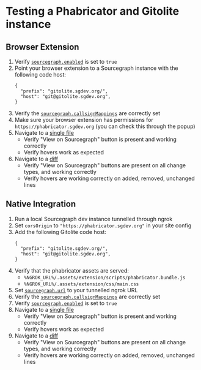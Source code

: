 # Testing a Phabricator and Gitolite instance

## Browser Extension

1. Verify [`sourcegraph.enabled`](https://phabricator.sgdev.org/config/edit/sourcegraph.enabled/) is set to `true`
2. Point your browser extension to a Sourcegraph instance with the following code host:
    ```
    {
      "prefix": "gitolite.sgdev.org/",
      "host": "git@gitolite.sgdev.org",
    }
    ```
3. Verify the [`sourcegraph.callsignMappings`](https://phabricator.sgdev.org/config/edit/sourcegraph.callsignMappings/) are correctly set
4. Make sure your browser extension has permissions for `https://phabricator.sgdev.org` (you can check this through the popup)
5. Navigate to a [single file](https://phabricator.sgdev.org/source/test/browse/master/main.go)
    - Verify "View on Sourcegraph" button is present and working correctly
    - Verify hovers work as expected
6. Navigate to a [diff](https://phabricator.sgdev.org/D3)
    - Verify "View on Sourcegraph" buttons are present on all change types, and working correctly
    - Verify hovers are working correctly on added, removed, unchanged lines

## Native Integration

1. Run a local Sourcegraph dev instance tunnelled through ngrok
2. Set `corsOrigin` to `"https://phabricator.sgdev.org"` in your site config
3. Add the following Gitolite code host:
    ```
    {
      "prefix": "gitolite.sgdev.org/",
      "host": "git@gitolite.sgdev.org",
    }
    ```
4. Verify that the phabricator assets are served:
    - `%NGROK_URL%/.assets/extension/scripts/phabricator.bundle.js`
    - `%NGROK_URL%/.assets/extension/css/main.css`
5. Set [`sourcegraph.url`](https://phabricator.sgdev.org/config/edit/sourcegraph.url/) to your tunnelled ngrok URL
6. Verify the [`sourcegraph.callsignMappings`](https://phabricator.sgdev.org/config/edit/sourcegraph.callsignMappings/) are correctly set
7. Verify [`sourcegraph.enabled`](https://phabricator.sgdev.org/config/edit/sourcegraph.enabled/) is set to `true`
8. Navigate to a [single file](https://phabricator.sgdev.org/source/test/browse/master/main.go)
    - Verify "View on Sourcegraph" button is present and working correctly
    - Verify hovers work as expected
9. Navigate to a [diff](https://phabricator.sgdev.org/D3)
    - Verify "View on Sourcegraph" buttons are present on all change types, and working correctly
    - Verify hovers are working correctly on added, removed, unchanged lines
